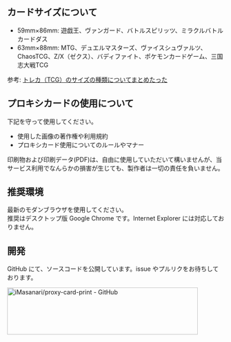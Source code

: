 ## カードサイズについて

- 59mm×86mm: 遊戯王、ヴァンガード、バトルスピリッツ、ミラクルバトルカードダス
- 63mm×88mm: MTG、デュエルマスターズ、ヴァイスシュヴァルツ、ChaosTCG、Z/X（ゼクス）、バディファイト、ポケモンカードゲーム、三国志大戦TCG

参考: [トレカ（TCG）のサイズの種類についてまとめたった][card-size]

## プロキシカードの使用について

下記を守って使用してください。

- 使用した画像の著作権や利用規約
- プロキシカード使用についてのルールやマナー

印刷物および印刷データ(PDF)は、自由に使用していただいて構いませんが、当サービス利用でなんらかの損害が生じても、製作者は一切の責任を負いません。

## 推奨環境

最新のモダンブラウザを使用してください。  
推奨はデスクトップ版 Google Chrome です。Internet Explorer には対応しておりません。  

## 開発

GitHub にて、ソースコードを公開しています。issue やプルリクをお待ちしております。

<a href="https://github.com/iMasanari/proxy-card-print" target="_blank" rel="noopener">
  <img width="442" height="109" src="https://gh-card.dev/repos/iMasanari/proxy-card-print.svg" alt="iMasanari/proxy-card-print - GitHub" />
</a>


[netprint]: https://www.printing.ne.jp/support/lite/index.html
[card-size]: http://www.mojahedin-enghelab.com/トレカ（tcg）のサイズの種類についてまとめたっ/
